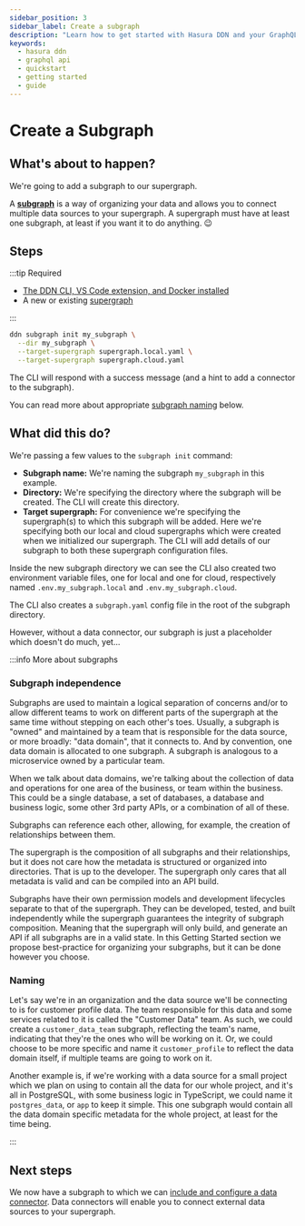 ```yaml
---
sidebar_position: 3
sidebar_label: Create a subgraph
description: "Learn how to get started with Hasura DDN and your GraphQL API."
keywords:
  - hasura ddn
  - graphql api
  - quickstart
  - getting started
  - guide
---
```


# Create a Subgraph

## What's about to happen?

We're going to add a subgraph to our supergraph.

A [**subgraph**](/project-configuration/subgraphs.mdx) is a way of organizing your data and allows you to connect
multiple data sources to your supergraph. A supergraph must have at least one subgraph, at least if you want it to
do anything. 😉

## Steps

:::tip Required

- [The DDN CLI, VS Code extension, and Docker installed](/getting-started/build/00-prerequisites.mdx)
- A new or existing [supergraph](/getting-started/build/01-init-supergraph.mdx)

:::

```bash title="At the root of your project, run:"
ddn subgraph init my_subgraph \
  --dir my_subgraph \
  --target-supergraph supergraph.local.yaml \
  --target-supergraph supergraph.cloud.yaml
```

The CLI will respond with a success message (and a hint to add a connector to the subgraph).

You can read more about appropriate [subgraph naming](#naming) below.

## What did this do?

We're passing a few values to the `subgraph init` command:

- **Subgraph name:** We're naming the subgraph `my_subgraph` in this example.
- **Directory:** We're specifying the directory where the subgraph will be created. The CLI will create this directory.
- **Target supergraph:** For convenience we're specifying the supergraph(s) to which this subgraph will be added.
Here we're specifying both our local and cloud supergraphs which were created when we initialized our supergraph.
The CLI will add details of our subgraph to both these supergraph configuration files.

Inside the new subgraph directory we can see the CLI also created two environment variable files, one for local and one
for cloud, respectively named `.env.my_subgraph.local` and `.env.my_subgraph.cloud`.

The CLI also creates a `subgraph.yaml` config file in the root of the subgraph directory.

However, without a data connector, our subgraph is just a placeholder which doesn't do much, yet...

:::info More about subgraphs

### Subgraph independence

Subgraphs are used to maintain a logical separation of concerns and/or to allow different teams to work on different
parts of the supergraph at the same time without stepping on each other's toes. Usually, a subgraph is "owned" and
maintained by a team that is responsible for the data source, or more broadly: "data domain", that it connects to. And
by convention, one data domain is allocated to one subgraph. A subgraph is analogous to a microservice owned by a
particular team.

When we talk about data domains, we're talking about the collection of data and operations for one area of the business,
or team within the business. This could be a single database, a set of databases, a database and business logic, some
other 3rd party APIs, or a combination of all of these.

Subgraphs can reference each other, allowing, for example, the creation of relationships between them.

The supergraph is the composition of all subgraphs and their relationships, but it does not care how the metadata is
structured or organized into directories. That is up to the developer. The supergraph only cares that all metadata is
valid and can be compiled into an API build.

Subgraphs have their own permission models and development lifecycles separate to that of the supergraph. They can be
developed, tested, and built independently while the supergraph guarantees the integrity of subgraph composition.
Meaning that the supergraph will only build, and generate an API if all subgraphs are in a valid state. In this Getting
Started section we propose best-practice for organizing your subgraphs, but it can be done however you choose.

### Naming

Let's say we're in an organization and the data source we'll be connecting to is for customer profile data. The team
responsible for this data and some services related to it is called the "Customer Data" team. As such, we could create a
`customer_data_team` subgraph, reflecting the team's name, indicating that they're the ones who will be working on it.
Or, we could choose to be more specific and name it `customer_profile` to reflect the data domain itself, if multiple
teams are going to work on it.

Another example is, if we're working with a data source for a small project which we plan on using to contain all the
data for our whole project, and it's all in PostgreSQL, with some business logic in TypeScript, we could name it
`postgres_data`, or `app` to keep it simple. This one subgraph would contain all the data domain specific metadata for
the whole project, at least for the time being.

:::

## Next steps

We now have a subgraph to which we can
[include and configure a data connector](/getting-started/build/connect-to-data/index.mdx). Data connectors will enable
you to connect external data sources to your supergraph.
